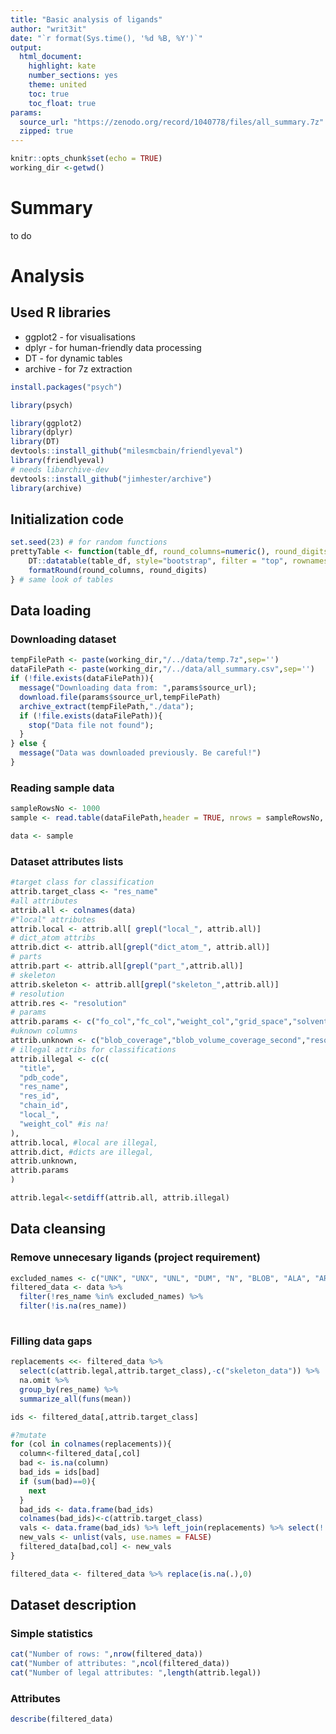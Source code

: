 ```yaml
---
title: "Basic analysis of ligands"
author: "writ3it"
date: "`r format(Sys.time(), '%d %B, %Y')`"
output: 
  html_document: 
    highlight: kate
    number_sections: yes
    theme: united
    toc: true
    toc_float: true
params:
  source_url: "https://zenodo.org/record/1040778/files/all_summary.7z"
  zipped: true
---
```


```r
knitr::opts_chunk$set(echo = TRUE)
working_dir <-getwd()
```

# Summary

to do

# Analysis

## Used R libraries 

- ggplot2 - for visualisations 
- dplyr - for human-friendly data processing 
- DT - for dynamic tables
- archive - for 7z extraction
```r
install.packages("psych")

library(psych)

library(ggplot2)
library(dplyr)
library(DT)
devtools::install_github("milesmcbain/friendlyeval")
library(friendlyeval)
# needs libarchive-dev
devtools::install_github("jimhester/archive")
library(archive)
```

## Initialization code
```r
set.seed(23) # for random functions
prettyTable <- function(table_df, round_columns=numeric(), round_digits=2) {
    DT::datatable(table_df, style="bootstrap", filter = "top", rownames = FALSE, extensions = "Buttons", options = list(dom = 'Bfrtip', buttons = c('copy', 'csv', 'excel', 'pdf', 'print'))) %>%
    formatRound(round_columns, round_digits)
} # same look of tables
```

## Data loading

### Downloading dataset
```r
tempFilePath <- paste(working_dir,"/../data/temp.7z",sep='')
dataFilePath <- paste(working_dir,"/../data/all_summary.csv",sep='')
if (!file.exists(dataFilePath)){
  message("Downloading data from: ",params$source_url);
  download.file(params$source_url,tempFilePath)
  archive_extract(tempFilePath,"./data");
  if (!file.exists(dataFilePath)){
    stop("Data file not found");
  }
} else {
  message("Data was downloaded previously. Be careful!")
}
```



### Reading sample data
```r
sampleRowsNo <- 1000
sample <- read.table(dataFilePath,header = TRUE, nrows = sampleRowsNo, sep = ";");
```
```r
data <- sample
```

### Dataset attributes lists 

```r
#target class for classification
attrib.target_class <- "res_name"
#all attributes
attrib.all <- colnames(data)
#"local" attributes
attrib.local <- attrib.all[ grepl("local_", attrib.all)]
# dict_atom attribs
attrib.dict <- attrib.all[grepl("dict_atom_", attrib.all)]
# parts 
attrib.part <- attrib.all[grepl("part_",attrib.all)]
# skeleton
attrib.skeleton <- attrib.all[grepl("skeleton_",attrib.all)]
# resolution
attrib.res <- "resolution"
# params
attrib.params <- c("fo_col","fc_col","weight_col","grid_space","solvent_radius","solvent_opening_radius")
#uknown columns
attrib.unknown <- c("blob_coverage","blob_volume_coverage_second","resolution_max_limit","FoFc_square_std","res_coverage","res_volume_coverage","FoFc_mean","FoFc_min","blob_volume_coverage","res_volume_coverage_second","FoFc_std","FoFc_max")
# illegal attribs for classifications
attrib.illegal <- c(c(
  "title",
  "pdb_code",
  "res_name",
  "res_id",
  "chain_id",
  "local_",
  "weight_col" #is na!
),
attrib.local, #local are illegal,
attrib.dict, #dicts are illegal,
attrib.unknown,
attrib.params
)

attrib.legal<-setdiff(attrib.all, attrib.illegal)
```
## Data cleansing

### Remove unnecesary ligands (project requirement)
```r
excluded_names <- c("UNK", "UNX", "UNL", "DUM", "N", "BLOB", "ALA", "ARG", "ASN", "ASP", "CYS", "GLN", "GLU", "GLY", "HIS", "ILE", "LEU", "LYS", "MET", "MSE", "PHE", "PRO", "SEC", "SER", "THR", "TRP", "TYR", "VAL", "DA", "DG", "DT", "DC", "DU", "A", "G", "T", "C", "U", "HOH", "H20", "WAT");
filtered_data <- data %>%
  filter(!res_name %in% excluded_names) %>%
  filter(!is.na(res_name))
  
```

### Filling data gaps
```r
replacements <<- filtered_data %>% 
  select(c(attrib.legal,attrib.target_class),-c("skeleton_data")) %>% 
  na.omit %>%
  group_by(res_name) %>% 
  summarize_all(funs(mean))

ids <- filtered_data[,attrib.target_class]

#?mutate
for (col in colnames(replacements)){
  column<-filtered_data[,col]
  bad <- is.na(column)
  bad_ids = ids[bad]
  if (sum(bad)==0){
    next
  }
  bad_ids <- data.frame(bad_ids)
  colnames(bad_ids)<-c(attrib.target_class)
  vals <- data.frame(bad_ids) %>% left_join(replacements) %>% select(!!treat_string_as_col(col))
  new_vals <- unlist(vals, use.names = FALSE)
  filtered_data[bad,col] <- new_vals
}

filtered_data <- filtered_data %>% replace(is.na(.),0)
```

## Dataset description
### Simple statistics
```r
cat("Number of rows: ",nrow(filtered_data))
cat("Number of attributes: ",ncol(filtered_data))
cat("Number of legal attributes: ",length(attrib.legal))
```
### Attributes
```r
describe(filtered_data)
```



